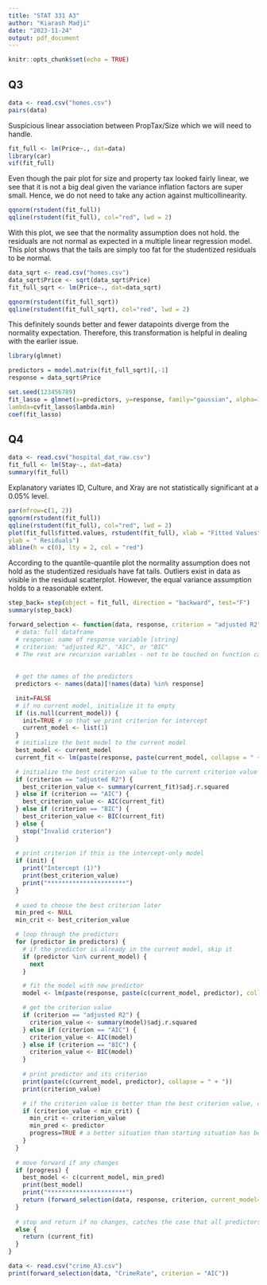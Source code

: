 ```yaml
---
title: "STAT 331 A3"
author: "Kiarash Madji"
date: "2023-11-24"
output: pdf_document
---
```


```r
knitr::opts_chunk$set(echo = TRUE)
```

## Q3

```r
data <- read.csv("homes.csv")
pairs(data)
```
Suspicious linear association between PropTax/Size which we will need to handle.

```r
fit_full <- lm(Price~., dat=data)
library(car)
vif(fit_full)
```

Even though the pair plot for size and property tax looked fairly linear, we see that it is not a big deal given the variance inflation factors are super small. Hence, we do not need to take any action against multicollinearity.

```r
qqnorm(rstudent(fit_full))
qqline(rstudent(fit_full), col="red", lwd = 2)
```
With this plot, we see that the normality assumption does not hold. the residuals are not normal as expected in a multiple linear regression model. This plot shows that the tails are simply too fat for the studentized residuals to be normal.

```r
data_sqrt <- read.csv("homes.csv")
data_sqrt$Price <- sqrt(data_sqrt$Price)
fit_full_sqrt <- lm(Price~., dat=data_sqrt)
```

```r
qqnorm(rstudent(fit_full_sqrt))
qqline(rstudent(fit_full_sqrt), col="red", lwd = 2)
```
This definitely sounds better and fewer datapoints diverge from the normality expectation. Therefore, this transformation is helpful in dealing with the earlier issue.

```r
library(glmnet)

predictors = model.matrix(fit_full_sqrt)[,-1]
response = data_sqrt$Price

set.seed(123456789)
fit_lasso = glmnet(x=predictors, y=response, family="gaussian", alpha=1,
lambda=cvfit_lasso$lambda.min)
coef(fit_lasso)
```

## Q4

```r
data <- read.csv("hospital_dat_raw.csv")
fit_full <- lm(Stay~., dat=data)
summary(fit_full)
```

Explanatory variates ID, Culture, and Xray are not statistically significant at a 0.05\% level.

```r
par(mfrow=c(1, 2))
qqnorm(rstudent(fit_full))
qqline(rstudent(fit_full), col="red", lwd = 2)
plot(fit_full$fitted.values, rstudent(fit_full), xlab = "Fitted Values",
ylab = " Residuals")
abline(h = c(0), lty = 2, col = "red")
```

According to the quantile-quantile plot the normality assumption does not hold as the studentized residuals have fat tails. Outliers exist in data as visible in the residual scatterplot. However, the equal variance assumption holds to a reasonable extent.

```r
step_back= step(object = fit_full, direction = "backward", test="F")
summary(step_back)
```
```r
forward_selection <- function(data, response, criterion = "adjusted R2", current_model = NULL, progress=FALSE) {
  # data: full dataframe
  # response: name of response variable [string]
  # criterion: "adjusted R2", "AIC", or "BIC"
  # The rest are recursion variables - not to be touched on function call
  
  
  # get the names of the predictors
  predictors <- names(data)[!names(data) %in% response]

  init=FALSE
  # if no current model, initialize it to empty
  if (is.null(current_model)) {
    init=TRUE # so that we print criterion for intercept
    current_model <- list(1)
  }
  # initialize the best model to the current model
  best_model <- current_model
  current_fit <- lm(paste(response, paste(current_model, collapse = " + "), sep = " ~ "), data = data)

  # initialize the best criterion value to the current criterion value
  if (criterion == "adjusted R2") {
    best_criterion_value <- summary(current_fit)$adj.r.squared
  } else if (criterion == "AIC") {
    best_criterion_value <- AIC(current_fit)
  } else if (criterion == "BIC") {
    best_criterion_value <- BIC(current_fit)
  } else {
    stop("Invalid criterion")
  }
  
  # print criterion if this is the intercept-only model
  if (init) {
    print("Intercept (1)")
    print(best_criterion_value)
    print("**********************")
  }
  
  # used to choose the best criterion later
  min_pred <- NULL
  min_crit <- best_criterion_value

  # loop through the predictors
  for (predictor in predictors) {
    # if the predictor is already in the current model, skip it
    if (predictor %in% current_model) {
      next
    }

    # fit the model with new predictor
    model <- lm(paste(response, paste(c(current_model, predictor), collapse = " + "), sep = " ~ "), data = data)

    # get the criterion value
    if (criterion == "adjusted R2") {
      criterion_value <- summary(model)$adj.r.squared
    } else if (criterion == "AIC") {
      criterion_value <- AIC(model)
    } else if (criterion == "BIC") {
      criterion_value <- BIC(model)
    }
    
    # print predictor and its criterion
    print(paste(c(current_model, predictor), collapse = " + "))
    print(criterion_value)

    # if the criterion value is better than the best criterion value, update the best model
    if (criterion_value < min_crit) {
      min_crit <- criterion_value
      min_pred <- predictor
      progress=TRUE # a better situation than starting situation has been identified
    }
  }
  
  # move forward if any changes
  if (progress) {
    best_model <- c(current_model, min_pred)
    print(best_model)
    print("**********************")
    return (forward_selection(data, response, criterion, current_model=best_model))
  }
  
  # stop and return if no changes, catches the case that all predictors are included because progress remains FALSE from the predictor loop
  else {
    return (current_fit)
  }
}
```

```r
data <- read.csv("crime_A3.csv")
print(forward_selection(data, "CrimeRate", criterion = "AIC"))
```

